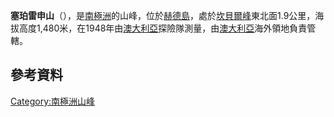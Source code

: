 {{Coord|53|5|S|73|33|E||display=title}}

'''塞珀雷申山'''（{{lang-en|Mount Separation}}），是[[南極洲|南極洲]]的山峰，位於[[赫德島|赫德島]]，處於[[坎貝爾峰|坎貝爾峰]]東北面1.9公里，海拔高度1,480米，在1948年由[[澳大利亞|澳大利亞]]探險隊測量，由[[澳大利亞|澳大利亞]]海外領地負責管轄。

==參考資料==
{{usgs-gazetteer}}

{{Antarctica-geo-stub}}
[[Category:南極洲山峰|Category:南極洲山峰]]